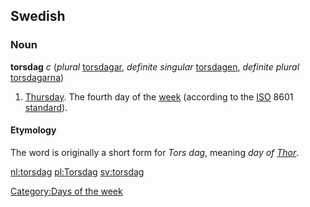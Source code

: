 ==Swedish==
===Noun===
'''torsdag''' ''c'' (''plural'' [[torsdagar]], ''definite singular'' [[torsdagen]], ''definite plural'' [[torsdagarna]])

# [[Thursday]]. The fourth day of the [[week]] (according to the [[ISO]] 8601 [[standard]]).

====Etymology====
The word is originally a short form for ''Tors dag'', meaning ''day of [[w:Thor|Thor]]''. 


[[Category:Days of the week]]

[[nl:torsdag]]
[[pl:Torsdag]]
[[sv:torsdag]]
